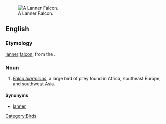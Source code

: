 [[Image:Lanner Falcon 800.jpg|thumb|A Lanner Falcon.]]
==English==

===Etymology===

[[lanner]] [[falcon]], from the {{etyl|frm}} {{term|lanier||cowardly|lang=frm}}.

===Noun===
{{en-noun}}

# ''[[Falco biarmicus]]'', a large bird of prey found in Africa, southeast Europe, and southwest Asia.

====Synonyms====
*[[lanner]]

{{wikipedia}}

[[Category:Birds]]